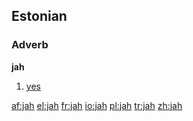 {{see|Jah}}
==Estonian==
===Adverb===
'''jah'''

# [[yes]]

[[af:jah]]
[[el:jah]]
[[fr:jah]]
[[io:jah]]
[[pl:jah]]
[[tr:jah]]
[[zh:jah]]